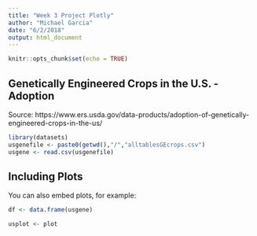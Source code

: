 ```yaml
---
title: "Week 3 Project Plotly"
author: "Michael Garcia"
date: "6/2/2018"
output: html_document
---
```


```r
knitr::opts_chunk$set(echo = TRUE)
```

## Genetically Engineered Crops in the U.S. - Adoption
Source: https://www.ers.usda.gov/data-products/adoption-of-genetically-engineered-crops-in-the-us/


```r
library(datasets)
usgenefile <- paste0(getwd(),"/","alltablesGEcrops.csv")
usgene <- read.csv(usgenefile)


```

## Including Plots

You can also embed plots, for example:

```r
df <- data.frame(usgene)

usplot <- plot


```


